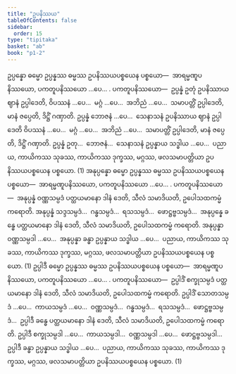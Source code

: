 ```yaml
---
title: "ဥပနိဿယ"
tableOfContents: false
sidebar:
  order: 15
type: "tipitaka"
basket: "ab"
book: "p1-2"
---
```



<DynamicBreadcrumb />

<Division number="9" book="p1-2" e="ch" v="37" p="407">

<Paragraph number="2605" book="p1-2">
ဥပ္ပန္နော ဓမ္မော ဥပ္ပန္နဿ ဓမ္မဿ ဥပနိဿယပစ္စယေန ပစ္စယော—  အာရမ္မဏူပနိဿယော, ပကတူပနိဿယော …ပေ… . <Emphasis>ပကတူပနိဿယော</Emphasis>—  ဥပ္ပန္နံ ဥတုံ ဥပနိဿာယ ဈာနံ ဥပ္ပါဒေတိ, ဝိပဿနံ …ပေ…  မဂ္ဂံ …ပေ…  အဘိညံ …ပေ…  သမာပတ္တိံ ဥပ္ပါဒေတိ, မာနံ ဇပ္ပေတိ, ဒိဋ္ဌိံ ဂဏှာတိ. ဥပ္ပန္နံ ဘောဇနံ …ပေ…  သေနာသနံ ဥပနိဿာယ ဈာနံ ဥပ္ပါဒေတိ ဝိပဿနံ …ပေ…  မဂ္ဂံ …ပေ…  အဘိညံ …ပေ…  သမာပတ္တိံ ဥပ္ပါဒေတိ, မာနံ ဇပ္ပေတိ, ဒိဋ္ဌိံ ဂဏှာတိ. ဥပ္ပန္နံ ဥတု…  ဘောဇနံ…  သေနာသနံ ဥပ္ပန္နာယ သဒ္ဓါယ …ပေ…  ပညာယ, ကာယိကဿ သုခဿ, ကာယိကဿ ဒုက္ခဿ, မဂ္ဂဿ, ဖလသမာပတ္တိယာ ဥပနိဿယပစ္စယေန ပစ္စယော. (1)
</Paragraph>

<Paragraph number="2606" book="p1-2">
အနုပ္ပန္နော ဓမ္မော ဥပ္ပန္နဿ ဓမ္မဿ ဥပနိဿယပစ္စယေန ပစ္စယော—  အာရမ္မဏူပနိဿယော, ပကတူပနိဿယော …ပေ… . <Emphasis>ပကတူပနိဿယော</Emphasis>—  အနုပ္ပန္နံ ဝဏ္ဏသမ္ပဒံ ပတ္ထယမာနော ဒါနံ ဒေတိ, သီလံ သမာဒိယတိ, ဥပေါသထကမ္မံ ကရောတိ. အနုပ္ပန္နံ သဒ္ဒသမ္ပဒံ…  ဂန္ဓသမ္ပဒံ…  ရသသမ္ပဒံ…  ဖောဋ္ဌဗ္ဗသမ္ပဒံ…  အနုပ္ပန္နေ ခန္ဓေ ပတ္ထယမာနော ဒါနံ ဒေတိ, သီလံ သမာဒိယတိ, ဥပေါသထကမ္မံ ကရောတိ. အနုပ္ပန္နာ ဝဏ္ဏသမ္ပဒါ …ပေ…  အနုပ္ပန္နာ ခန္ဓာ ဥပ္ပန္နာယ သဒ္ဓါယ …ပေ…  ပညာယ, ကာယိကဿ သုခဿ, ကာယိကဿ ဒုက္ခဿ, မဂ္ဂဿ, ဖလသမာပတ္တိယာ ဥပနိဿယပစ္စယေန ပစ္စယော. (1)
</Paragraph>

<Paragraph number="2607" book="p1-2">
ဥပ္ပါဒီ ဓမ္မော ဥပ္ပန္နဿ ဓမ္မဿ ဥပနိဿယပစ္စယေန ပစ္စယော—  အာရမ္မဏူပနိဿယော, ပကတူပနိဿယော …ပေ… . <Emphasis>ပကတူပနိဿယော</Emphasis>—  ဥပ္ပါဒိံ စက္ခုသမ္ပဒံ ပတ္ထယမာနော ဒါနံ ဒေတိ, သီလံ သမာဒိယတိ, ဥပေါသထကမ္မံ ကရောတိ. ဥပ္ပါဒိံ သောတသမ္ပဒံ …ပေ…  ကာယသမ္ပဒံ …ပေ…  ဝဏ္ဏသမ္ပဒံ…  ဂန္ဓသမ္ပဒံ…  ရသသမ္ပဒံ…  ဖောဋ္ဌဗ္ဗသမ္ပဒံ…  ဥပ္ပါဒီ ခန္ဓေ ပတ္ထယမာနော ဒါနံ ဒေတိ, သီလံ သမာဒိယတိ, ဥပေါသထကမ္မံ ကရောတိ. ဥပ္ပါဒီ စက္ခုသမ္ပဒါ …ပေ…  ကာယသမ္ပဒါ…  ဝဏ္ဏသမ္ပဒါ …ပေ…  ဖောဋ္ဌဗ္ဗသမ္ပဒါ…  ဥပ္ပါဒီ ခန္ဓာ ဥပ္ပန္နာယ သဒ္ဓါယ …ပေ…  ပညာယ, ကာယိကဿ သုခဿ, ကာယိကဿ ဒုက္ခဿ, မဂ္ဂဿ, ဖလသမာပတ္တိယာ ဥပနိဿယပစ္စယေန ပစ္စယော. (1)
</Paragraph>
</Division>